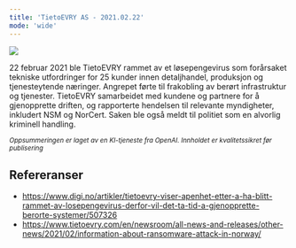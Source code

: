 ```yaml
---
title: 'TietoEVRY AS - 2021.02.22'
mode: 'wide'
---
```


<Frame>
<img src="/images/tietoevry.jpg" />
</Frame>

22 februar 2021 ble TietoEVRY rammet av et løsepengevirus som forårsaket tekniske utfordringer for 25 kunder innen detaljhandel, produksjon og tjenesteytende næringer. Angrepet førte til frakobling av berørt infrastruktur og tjenester. TietoEVRY samarbeidet med kundene og partnere for å gjenopprette driften, og rapporterte hendelsen til relevante myndigheter, inkludert NSM og NorCert. Saken ble også meldt til politiet som en alvorlig kriminell handling.

<sup><i>Oppsummeringen er laget av en KI-tjeneste fra OpenAI. Innholdet er kvalitetssikret før publisering</i></sup>

## Refereranser
- https://www.digi.no/artikler/tietoevry-viser-apenhet-etter-a-ha-blitt-rammet-av-losepengevirus-derfor-vil-det-ta-tid-a-gjenopprette-berorte-systemer/507326
- https://www.tietoevry.com/en/newsroom/all-news-and-releases/other-news/2021/02/information-about-ransomware-attack-in-norway/

